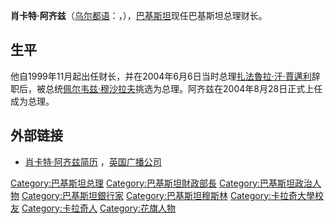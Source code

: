 {{Infobox Prime Minister
| name = 肖卡特·阿齐兹
| image = Shaukat Aziz.jpg
| original_name = {{lang|ur|شوکت عزیز}}
| birth_date = {{birth date and age|1949|03|06}}
| birth_place = {{flag|Pakistan}}[[卡拉奇|卡拉奇]]
| country = 
| order = '''[[巴基斯坦|巴基斯坦]]第21任[[巴基斯坦總理|總理]]'''
| president = [[佩尔韦兹·穆沙拉夫|佩尔韦兹·穆沙拉夫]]
| term_start = 2004年8月20日
| term_end = 2007年10月16日
| preceded by = [[乔杜里·舒贾特·侯赛因|乔杜里·舒贾特·侯赛因]]
| succeeded by = 现任
| religion = [[逊尼派|逊尼派]][[哈乃斐派|哈乃斐派]]
| party = [[巴基斯坦穆斯林联盟|巴基斯坦穆斯林联盟]]
| 民族 = [[穆哈吉尔人|穆哈吉尔人]]
}}
'''肖卡特·阿齐兹'''（[[乌尔都语|乌尔都语]]：'''{{lang|ur|شوکت عزیز}}'''，{{bd|1949年|3月6日|catIdx=A}}），[[巴基斯坦|巴基斯坦]]现任巴基斯坦总理财长。

==生平==
他自1999年11月起出任财长，并在2004年6月6日当时总理[[扎法魯拉·汗·賈邁利|扎法魯拉·汗·賈邁利]]辞职后，被总统[[佩尔韦兹·穆沙拉夫|佩尔韦兹·穆沙拉夫]]挑选为总理。阿齐兹在2004年8月28日正式上任成为总理。

==外部链接==
*[http://news.bbc.co.uk/2/hi/south_asia/3941185.stm 肖卡特·阿齐兹简历] {{Wayback|url=http://news.bbc.co.uk/2/hi/south_asia/3941185.stm |date=20110810091403 }}，[[英国广播公司|英国广播公司]]
{{start box}}
{{succession box|[[乔杜里·舒贾特·侯赛因|乔杜里·舒贾特·侯赛因]]|[[穆罕默德·米安·苏姆罗|穆罕默德·米安·苏姆罗]]|[[巴基斯坦总理|巴基斯坦总理]]|2004年—2007年}}
{{end box}}
{{Authority control}}
{{南亞人物小作品}}

{{DEFAULTSORT: Aziz, Shaukat}}
{{PakistaniPMs}}
[[Category:巴基斯坦总理|Category:巴基斯坦总理]]
[[Category:巴基斯坦財政部長|Category:巴基斯坦財政部長]]
[[Category:巴基斯坦政治人物|Category:巴基斯坦政治人物]]
[[Category:巴基斯坦銀行家|Category:巴基斯坦銀行家]]
[[Category:巴基斯坦穆斯林|Category:巴基斯坦穆斯林]]
[[Category:卡拉奇大學校友|Category:卡拉奇大學校友]]
[[Category:卡拉奇人|Category:卡拉奇人]]
[[Category:花旗人物|Category:花旗人物]]